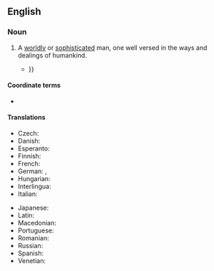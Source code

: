 ==English==

===Noun===
{{en-noun|men of the world}}

# A [[worldly]] or [[sophisticated]] man, one well versed in the ways and dealings of humankind.
#* {{RQ:Thackeray Barry Lyndon|chapter=I|page=3|passage=I presume that there is no gentleman in Europe that has not heard of the house of Barry of Barryogue, of the kingdom of Ireland, than which a more famous name is not to be found in Gwillim or D’Hozier; and though, as a '''man of the world''', I have learned to despise heartily the claims of some ''pretenders'' to high birth who have no more genealogy than the lacquey who cleans my boots, {{...}}}}

====Coordinate terms====
* {{l|en|woman of the world}}

====Translations====
{{trans-top|worldly man}}
* Czech: {{t+|cs|světák|m}}
* Danish: {{t|da|verdensmand|c}}
* Esperanto: {{t|eo|homo de mondo}}
* Finnish: {{t|fi|maailmanmies}}
* French: {{t+|fr|homme du monde|m}}
* German: {{t|de|Mann von Welt|m}}, {{t+|de|Weltmann|m}}
* Hungarian: {{t+|hu|világfi}}
* Interlingua: {{t|ia|homine del mundo}}
* Italian: {{t|it|uomo di mondo|m}}
{{trans-mid}}
* Japanese: {{t|ja|粋人|tr=すいじん, suijin}}
* Latin: {{t|la|homō mundī|m}}
* Macedonian: {{t|mk|све́тски чо́век|m}}
* Portuguese: {{t|pt|homem do mundo|m}}
* Romanian: {{t+|ro|om de lume|m}}
* Russian: {{t|ru|све́тский челове́к|m}}
* Spanish: {{t|es|hombre del mundo|m}}
* Venetian: {{t|vec|òm de mondo|m}}
{{trans-bottom}}